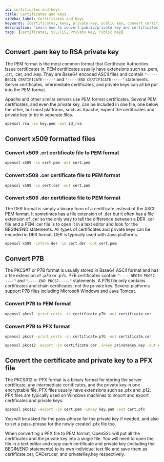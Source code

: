 ```yaml
---
id: certificates-and-keys
title: Certificates and Keys
sidebar_label: Certificates and Keys
keywords: [certificates, keys, private key, public key, convert certificate, convert crt to pem, convert pem to crt, convert key to crt]
description: 'Learn how to convert public/private key and certificates to different formats.'
tags: [Certificates, SSL/TLS, Private Key, Public Key]
---
```


## Convert .pem key to RSA private key

The PEM format is the most common format that Certificate Authorities issue certificates in. PEM certificates usually have extensions such as .pem, .crt, .cer, and .key. They are Base64 encoded ASCII files and contain `"-----BEGIN CERTIFICATE-----"` and `"-----END CERTIFICATE-----"` statements. Server certificates, intermediate certificates, and private keys can all be put into the PEM format.

Apache and other similar servers use PEM format certificates. Several PEM certificates, and even the private key, can be included in one file, one below the other, but most platforms, such as Apache, expect the certificates and private key to be in separate files.

```sh
openssl rsa -in key.pem -out id_rsa
```

## Convert x509 formatted files

### Convert x509 .crt certificate file to PEM format

```sh
openssl x509 -in cert.pem -out cert.pem
```

### Convert x509 .cer certificate file to PEM format

```sh
openssl x509 -in cert.cer -out cert.pem
```

### Convert x509 .der certificate file to PEM format

The DER format is simply a binary form of a certificate instead of the ASCII PEM format. It sometimes has a file extension of .der but it often has a file extension of .cer so the only way to tell the difference between a DER .cer file and a PEM .cer file is to open it in a text editor and look for the BEGIN/END statements. All types of certificates and private keys can be encoded in DER format. DER is typically used with Java platforms.

```sh
openssl x509 -inform der -in cert.der -out cert.pem
```

## Convert P7B 

The PKCS#7 or P7B format is usually stored in Base64 ASCII format and has a file extension of .p7b or .p7c. P7B certificates contain `"-----BEGIN PKCS7-----"` and `"-----END PKCS7-----"` statements. A P7B file only contains certificates and chain certificates, not the private key. Several platforms support P7B files including Microsoft Windows and Java Tomcat.

### Convert P7B to PEM format

```sh
openssl pkcs7 -print_certs -in certificate.p7b -out certificate.cer
```
### Convert P7B to PFX format

```sh
openssl pkcs7 -print_certs -in certificate.p7b -out certificate.cer
```

```sh
openssl pkcs12 -export -in certificate.cer -inkey privateKey.key -out certificate.pfx -certfile CACert.cer
```

## Convert the certificate and private key to a PFX file

The PKCS#12 or PFX format is a binary format for storing the server certificate, any intermediate certificates, and the private key in one encryptable file. PFX files usually have extensions such as .pfx and .p12. PFX files are typically used on Windows machines to import and export certificates and private keys.

```sh
openssl pkcs12 -export -in cert.pem -inkey key.pem -out cert.pfx
```

You will be asked for the pass-phrase for the private key if needed, and also to set a pass-phrase for the newly created .pfx file too.

When converting a PFX file to PEM format, OpenSSL will put all the certificates and the private key into a single file. You will need to open the file in a text editor and copy each certificate and private key (including the BEGIN/END statements) to its own individual text file and save them as certificate.cer, CACert.cer, and privateKey.key respectively.